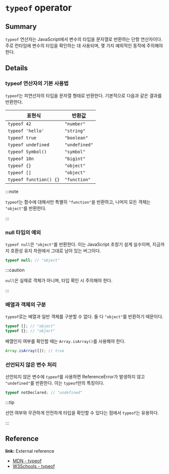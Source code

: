 # `typeof` operator

## Summary

`typeof` 연산자는 JavaScript에서 변수의 타입을 문자열로 반환하는 단항 연산자이다. 주로 런타임에 변수의 타입을 확인하는 데 사용되며, 몇 가지 예외적인 동작에 주의해야 한다.

## Details

### typeof 연산자의 기본 사용법

`typeof`는 피연산자의 타입을 문자열 형태로 반환한다. 기본적으로 다음과 같은 결과를 반환한다.

| 표현식                 | 반환값        |
| ---------------------- | ------------- |
| `typeof 42`            | `"number"`    |
| `typeof 'hello'`       | `"string"`    |
| `typeof true`          | `"boolean"`   |
| `typeof undefined`     | `"undefined"` |
| `typeof Symbol()`      | `"symbol"`    |
| `typeof 10n`           | `"bigint"`    |
| `typeof {}`            | `"object"`    |
| `typeof []`            | `"object"`    |
| `typeof function() {}` | `"function"`  |

:::note 

`typeof`는 함수에 대해서만 특별히 `"function"`을 반환하고, 나머지 모든 객체는 `"object"`를 반환한다. 

:::

### null 타입의 예외

`typeof null`은 `"object"`를 반환한다. 이는 JavaScript 초창기 설계 실수이며, 지금까지 호환성 유지 차원에서 그대로 남아 있는 버그이다.

```js
typeof null; // "object"
```

:::caution 

`null`은 실제로 객체가 아니며, 타입 확인 시 주의해야 한다. 

:::

### 배열과 객체의 구분

`typeof`로는 배열과 일반 객체를 구분할 수 없다. 둘 다 `"object"`를 반환하기 때문이다.

```js
typeof []; // "object"
typeof {}; // "object"
```

배열인지 여부를 확인할 때는 `Array.isArray()`를 사용해야 한다.

```js
Array.isArray([]); // true
```

### 선언되지 않은 변수 처리

선언되지 않은 변수에 `typeof`를 사용하면 ReferenceError가 발생하지 않고 `"undefined"`를 반환한다. 이는 `typeof`만의 특징이다.

```js
typeof notDeclared; // "undefined"
```

:::tip 

선언 여부와 무관하게 안전하게 타입을 확인할 수 있다는 점에서 `typeof`는 유용하다. 

:::

## Reference

**link:** External reference

- [MDN - typeof](https://developer.mozilla.org/en-US/docs/Web/JavaScript/Reference/Operators/typeof)
- [W3Schools - typeof](https://www.w3schools.com/Js/js_typeof.asp)

